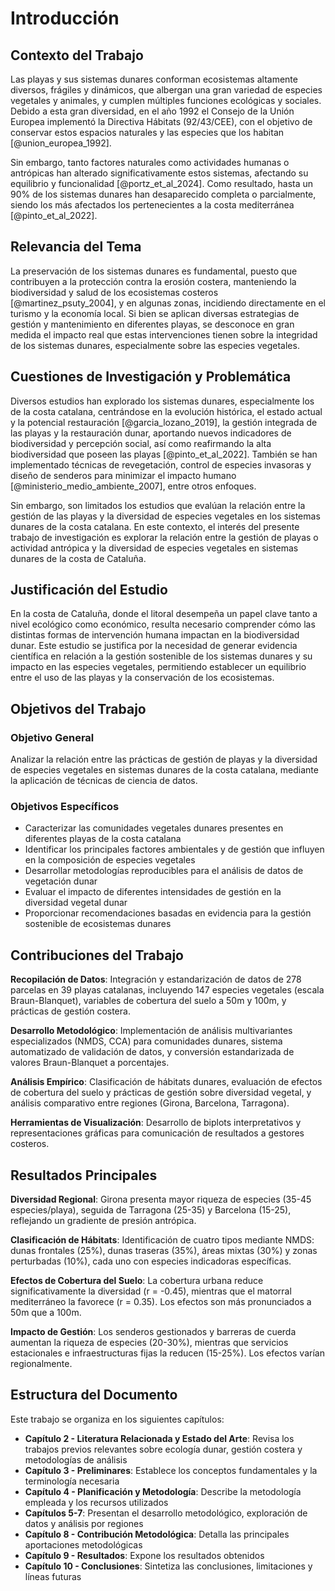 # Introducción {#sec-introduccio}

## Contexto del Trabajo

Las playas y sus sistemas dunares conforman ecosistemas altamente diversos, frágiles y dinámicos, que albergan una gran variedad de especies vegetales y animales, y cumplen múltiples funciones ecológicas y sociales. Debido a esta gran diversidad, en el año 1992 el Consejo de la Unión Europea implementó la Directiva Hábitats (92/43/CEE), con el objetivo de conservar estos espacios naturales y las especies que los habitan [@union_europea_1992]. 

Sin embargo, tanto factores naturales como actividades humanas o antrópicas han alterado significativamente estos sistemas, afectando su equilibrio y funcionalidad [@portz_et_al_2024]. Como resultado, hasta un 90% de los sistemas dunares han desaparecido completa o parcialmente, siendo los más afectados los pertenecientes a la costa mediterránea [@pinto_et_al_2022].

## Relevancia del Tema

La preservación de los sistemas dunares es fundamental, puesto que contribuyen a la protección contra la erosión costera, manteniendo la biodiversidad y salud de los ecosistemas costeros [@martinez_psuty_2004], y en algunas zonas, incidiendo directamente en el turismo y la economía local. Si bien se aplican diversas estrategias de gestión y mantenimiento en diferentes playas, se desconoce en gran medida el impacto real que estas intervenciones tienen sobre la integridad de los sistemas dunares, especialmente sobre las especies vegetales.

## Cuestiones de Investigación y Problemática

Diversos estudios han explorado los sistemas dunares, especialmente los de la costa catalana, centrándose en la evolución histórica, el estado actual y la potencial restauración [@garcia_lozano_2019], la gestión integrada de las playas y la restauración dunar, aportando nuevos indicadores de biodiversidad y percepción social, así como reafirmando la alta biodiversidad que poseen las playas [@pinto_et_al_2022]. También se han implementado técnicas de revegetación, control de especies invasoras y diseño de senderos para minimizar el impacto humano [@ministerio_medio_ambiente_2007], entre otros enfoques.

Sin embargo, son limitados los estudios que evalúan la relación entre la gestión de las playas y la diversidad de especies vegetales en los sistemas dunares de la costa catalana. En este contexto, el interés del presente trabajo de investigación es explorar la relación entre la gestión de playas o actividad antrópica y la diversidad de especies vegetales en sistemas dunares de la costa de Cataluña.

## Justificación del Estudio

En la costa de Cataluña, donde el litoral desempeña un papel clave tanto a nivel ecológico como económico, resulta necesario comprender cómo las distintas formas de intervención humana impactan en la biodiversidad dunar. Este estudio se justifica por la necesidad de generar evidencia científica en relación a la gestión sostenible de los sistemas dunares y su impacto en las especies vegetales, permitiendo establecer un equilibrio entre el uso de las playas y la conservación de los ecosistemas.

## Objetivos del Trabajo

### Objetivo General

Analizar la relación entre las prácticas de gestión de playas y la diversidad de especies vegetales en sistemas dunares de la costa catalana, mediante la aplicación de técnicas de ciencia de datos.

### Objetivos Específicos

- Caracterizar las comunidades vegetales dunares presentes en diferentes playas de la costa catalana
- Identificar los principales factores ambientales y de gestión que influyen en la composición de especies vegetales
- Desarrollar metodologías reproducibles para el análisis de datos de vegetación dunar
- Evaluar el impacto de diferentes intensidades de gestión en la diversidad vegetal dunar
- Proporcionar recomendaciones basadas en evidencia para la gestión sostenible de ecosistemas dunares

## Contribuciones del Trabajo

**Recopilación de Datos**: Integración y estandarización de datos de 278 parcelas en 39 playas catalanas, incluyendo 147 especies vegetales (escala Braun-Blanquet), variables de cobertura del suelo a 50m y 100m, y prácticas de gestión costera.

**Desarrollo Metodológico**: Implementación de análisis multivariantes especializados (NMDS, CCA) para comunidades dunares, sistema automatizado de validación de datos, y conversión estandarizada de valores Braun-Blanquet a porcentajes.

**Análisis Empírico**: Clasificación de hábitats dunares, evaluación de efectos de cobertura del suelo y prácticas de gestión sobre diversidad vegetal, y análisis comparativo entre regiones (Girona, Barcelona, Tarragona).

**Herramientas de Visualización**: Desarrollo de biplots interpretativos y representaciones gráficas para comunicación de resultados a gestores costeros.

## Resultados Principales

**Diversidad Regional**: Girona presenta mayor riqueza de especies (35-45 especies/playa), seguida de Tarragona (25-35) y Barcelona (15-25), reflejando un gradiente de presión antrópica.

**Clasificación de Hábitats**: Identificación de cuatro tipos mediante NMDS: dunas frontales (25%), dunas traseras (35%), áreas mixtas (30%) y zonas perturbadas (10%), cada uno con especies indicadoras específicas.

**Efectos de Cobertura del Suelo**: La cobertura urbana reduce significativamente la diversidad (r = -0.45), mientras que el matorral mediterráneo la favorece (r = 0.35). Los efectos son más pronunciados a 50m que a 100m.

**Impacto de Gestión**: Los senderos gestionados y barreras de cuerda aumentan la riqueza de especies (20-30%), mientras que servicios estacionales e infraestructuras fijas la reducen (15-25%). Los efectos varían regionalmente.

## Estructura del Documento

Este trabajo se organiza en los siguientes capítulos:

- **Capítulo 2 - Literatura Relacionada y Estado del Arte**: Revisa los trabajos previos relevantes sobre ecología dunar, gestión costera y metodologías de análisis
- **Capítulo 3 - Preliminares**: Establece los conceptos fundamentales y la terminología necesaria
- **Capítulo 4 - Planificación y Metodología**: Describe la metodología empleada y los recursos utilizados
- **Capítulos 5-7**: Presentan el desarrollo metodológico, exploración de datos y análisis por regiones
- **Capítulo 8 - Contribución Metodológica**: Detalla las principales aportaciones metodológicas
- **Capítulo 9 - Resultados**: Expone los resultados obtenidos
- **Capítulo 10 - Conclusiones**: Sintetiza las conclusiones, limitaciones y líneas futuras
